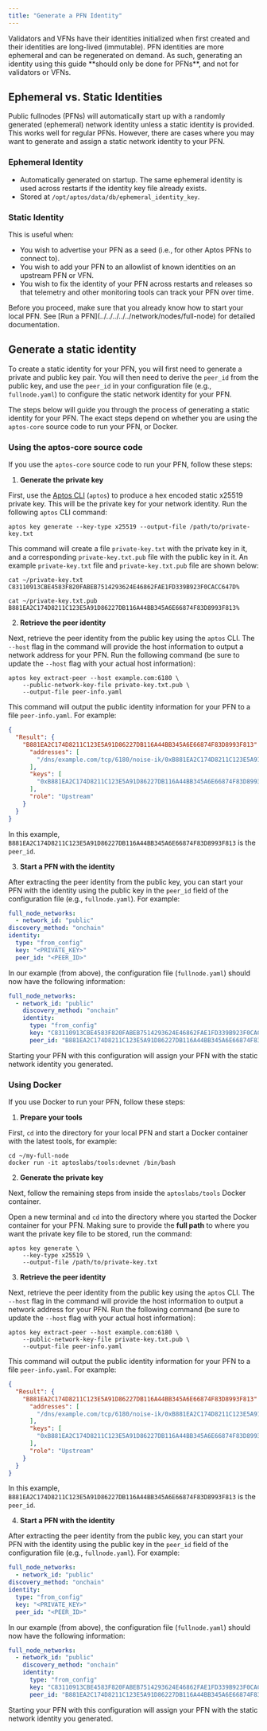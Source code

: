 ```yaml
---
title: "Generate a PFN Identity"
---
```



<Aside type="caution">
  Validators and VFNs have their identities initialized when first created and their identities are long-lived (immutable).
  PFN identities are more ephemeral and can be regenerated on demand. As such, generating an identity using this
  guide **should only be done for PFNs**, and not for validators or VFNs.
</Aside>

## Ephemeral vs. Static Identities

Public fullnodes (PFNs) will automatically start up with a randomly generated (ephemeral) network identity unless a static identity is provided. This works well for
regular PFNs. However, there are cases where you may want to generate and assign a static network identity to your PFN.

### Ephemeral Identity

- Automatically generated on startup. The same ephemeral identity is used across restarts if the identity key file already exists.
- Stored at `/opt/aptos/data/db/ephemeral_identity_key`.

### Static Identity

This is useful when:

- You wish to advertise your PFN as a seed (i.e., for other Aptos PFNs to connect to).
- You wish to add your PFN to an allowlist of known identities on an upstream PFN or VFN.
- You wish to fix the identity of your PFN across restarts and releases so that telemetry and other monitoring tools can track your PFN over time.

<Aside type="caution">
  Before you proceed, make sure that you already know how to start your local PFN. See [Run a PFN](../../../../../network/nodes/full-node) for detailed documentation.
</Aside>

## Generate a static identity

To create a static identity for your PFN, you will first need to generate a private and public key pair. You will then
need to derive the `peer_id` from the public key, and use the `peer_id` in your configuration file
(e.g., `fullnode.yaml`) to configure the static network identity for your PFN.

The steps below will guide you through the process of generating a static identity for your PFN. The exact steps depend
on whether you are using the `aptos-core` source code to run your PFN, or Docker.

### Using the aptos-core source code

If you use the `aptos-core` source code to run your PFN, follow these steps:

1. **Generate the private key**

First, use the [Aptos CLI](../../../../../build/cli) (`aptos`) to produce a hex encoded static
x25519 private key. This will be the private key for your network identity. Run the following `aptos` CLI command:

```shellscript filename="Terminal"
aptos key generate --key-type x25519 --output-file /path/to/private-key.txt
```

This command will create a file `private-key.txt` with the private key in it, and a corresponding
`private-key.txt.pub` file with the public key in it. An example `private-key.txt` file and
`private-key.txt.pub` file are shown below:

```shellscript filename="Terminal"
cat ~/private-key.txt
C83110913CBE4583F820FABEB7514293624E46862FAE1FD339B923F0CACC647D%

cat ~/private-key.txt.pub
B881EA2C174D8211C123E5A91D86227DB116A44BB345A6E66874F83D8993F813%
```

2. **Retrieve the peer identity**

Next, retrieve the peer identity from the public key using the `aptos` CLI. The `--host` flag in
the command will provide the host information to output a network address for your PFN. Run the following command
(be sure to update the `--host` flag with your actual host information):

```shellscript filename="Terminal"
aptos key extract-peer --host example.com:6180 \
    --public-network-key-file private-key.txt.pub \
    --output-file peer-info.yaml
```

This command will output the public identity information for your PFN to a file `peer-info.yaml`. For example:

```json
{
  "Result": {
    "B881EA2C174D8211C123E5A91D86227DB116A44BB345A6E66874F83D8993F813": {
      "addresses": [
        "/dns/example.com/tcp/6180/noise-ik/0xB881EA2C174D8211C123E5A91D86227DB116A44BB345A6E66874F83D8993F813/handshake/0"
      ],
      "keys": [
        "0xB881EA2C174D8211C123E5A91D86227DB116A44BB345A6E66874F83D8993F813"
      ],
      "role": "Upstream"
    }
  }
}
```

In this example, `B881EA2C174D8211C123E5A91D86227DB116A44BB345A6E66874F83D8993F813` is the `peer_id`.

3. **Start a PFN with the identity**

After extracting the peer identity from the public key, you can start your PFN with the identity using the
public key in the `peer_id` field of the configuration file (e.g., `fullnode.yaml`). For example:

```yaml filename="fullnode.yaml"
full_node_networks:
  - network_id: "public"
discovery_method: "onchain"
identity:
  type: "from_config"
  key: "<PRIVATE_KEY>"
  peer_id: "<PEER_ID>"
```

In our example (from above), the configuration file (`fullnode.yaml`) should now have the following information:

```yaml filename="fullnode.yaml"
full_node_networks:
  - network_id: "public"
    discovery_method: "onchain"
    identity:
      type: "from_config"
      key: "C83110913CBE4583F820FABEB7514293624E46862FAE1FD339B923F0CACC647D"
      peer_id: "B881EA2C174D8211C123E5A91D86227DB116A44BB345A6E66874F83D8993F813"
```

Starting your PFN with this configuration will assign your PFN with the static network identity you generated.

### Using Docker

If you use Docker to run your PFN, follow these steps:

1. **Prepare your tools**

First, `cd` into the directory for your local PFN and start a Docker container with the latest tools, for example:

```shellscript filename="Terminal"
cd ~/my-full-node
docker run -it aptoslabs/tools:devnet /bin/bash
```

2. **Generate the private key**

Next, follow the remaining steps from inside the `aptoslabs/tools` Docker container.

Open a new terminal and `cd` into the directory where you started the Docker container for your PFN. Making
sure to provide the **full path** to where you want the private key file to be stored, run the command:

```shellscript filename="Terminal"
aptos key generate \
    --key-type x25519 \
    --output-file /path/to/private-key.txt
```

3. **Retrieve the peer identity**

Next, retrieve the peer identity from the public key using the `aptos` CLI. The `--host` flag in
the command will provide the host information to output a network address for your PFN. Run the following command
(be sure to update the `--host` flag with your actual host information):

```shellscript filename="Terminal"
aptos key extract-peer --host example.com:6180 \
    --public-network-key-file private-key.txt.pub \
    --output-file peer-info.yaml
```

This command will output the public identity information for your PFN to a file `peer-info.yaml`. For example:

```json
{
  "Result": {
    "B881EA2C174D8211C123E5A91D86227DB116A44BB345A6E66874F83D8993F813": {
      "addresses": [
        "/dns/example.com/tcp/6180/noise-ik/0xB881EA2C174D8211C123E5A91D86227DB116A44BB345A6E66874F83D8993F813/handshake/0"
      ],
      "keys": [
        "0xB881EA2C174D8211C123E5A91D86227DB116A44BB345A6E66874F83D8993F813"
      ],
      "role": "Upstream"
    }
  }
}
```

In this example, `B881EA2C174D8211C123E5A91D86227DB116A44BB345A6E66874F83D8993F813` is the `peer_id`.

4. **Start a PFN with the identity**

After extracting the peer identity from the public key, you can start your PFN with the identity using the
public key in the `peer_id` field of the configuration file (e.g., `fullnode.yaml`). For example:

```yaml
full_node_networks:
  - network_id: "public"
discovery_method: "onchain"
identity:
  type: "from_config"
  key: "<PRIVATE_KEY>"
  peer_id: "<PEER_ID>"
```

In our example (from above), the configuration file (`fullnode.yaml`) should now have the following information:

```yaml
full_node_networks:
  - network_id: "public"
    discovery_method: "onchain"
    identity:
      type: "from_config"
      key: "C83110913CBE4583F820FABEB7514293624E46862FAE1FD339B923F0CACC647D"
      peer_id: "B881EA2C174D8211C123E5A91D86227DB116A44BB345A6E66874F83D8993F813"
```

Starting your PFN with this configuration will assign your PFN with the static network identity you generated.
